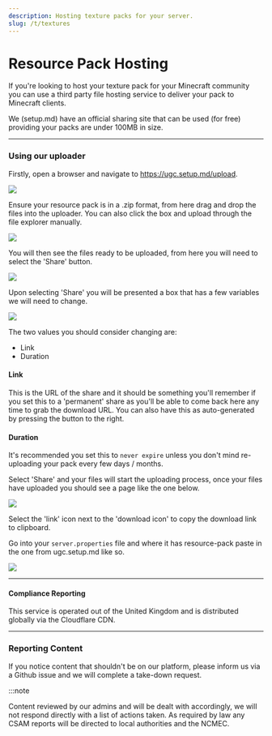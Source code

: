 ```yaml
---
description: Hosting texture packs for your server.
slug: /t/textures
---
```


# Resource Pack Hosting

If you're looking to host your texture pack for your Minecraft community you can use a third party file hosting service to deliver your pack to Minecraft clients.

We (setup.md) have an official sharing site that can be used (for free) providing your packs are under 100MB in size.

---

### Using our uploader 

Firstly, open a browser and navigate to https://ugc.setup.md/upload.

<img src="https://thot.uk/api/shares/M4MjUwM/files/c8f3170c-1508-4190-acaf-6bfccd5ecf26?download=false"/>

Ensure your resource pack is in a .zip format, from here drag and drop the files into the uploader. You can also click the box and upload through the file explorer manually.

<img src="https://thot.uk/api/shares/M4MjUwM/files/6754d30e-92a9-4dfc-b3c9-4290ebc230fa?download=false"/>

You will then see the files ready to be uploaded, from here you will need to select the 'Share' button.

<img src="https://thot.uk/api/shares/M4MjUwM/files/1c997843-5416-46b6-a32d-21358c67b933?download=false"/>

Upon selecting 'Share' you will be presented a box that has a few variables we will need to change.

<img src="https://thot.uk/api/shares/M4MjUwM/files/b67fa27b-34b4-4340-a360-4da361aeca2c?download=false"/>

The two values you should consider changing are:

- Link
- Duration

#### Link

This is the URL of the share and it should be something you'll remember if you set this to a 'permanent' share as you'll be able to come back here any time to grab the download URL. You can also have this as auto-generated by pressing the button to the right.

#### Duration 

It's recommended you set this to `never expire` unless you don't mind re-uploading your pack every few days / months.

Select 'Share' and your files will start the uploading process, once your files have uploaded you should see a page like the one below.

<img src="https://thot.uk/api/shares/M4MjUwM/files/4fcc77b7-e80c-4fcf-9596-e16124ef0521?download=false"/>

Select the 'link' icon next to the 'download icon' to copy the download link to clipboard.

Go into your `server.properties` file and where it has resource-pack paste in the one from ugc.setup.md like so.

<img src="https://thot.uk/api/shares/M4MDIyN/files/0444bd6d-80cf-4fda-bc5e-07e1679bcb92?download=false"/>

---
#### Compliance Reporting

This service is operated out of the United Kingdom and is distributed globally via the Cloudflare CDN.

---

### Reporting Content 

If you notice content that shouldn't be on our platform, please inform us via a Github issue and we will complete a take-down request.

:::note

Content reviewed by our admins and will be dealt with accordingly, we will not respond directly with a list of actions taken. As required by law any CSAM reports will be directed to local authorities and the NCMEC.
